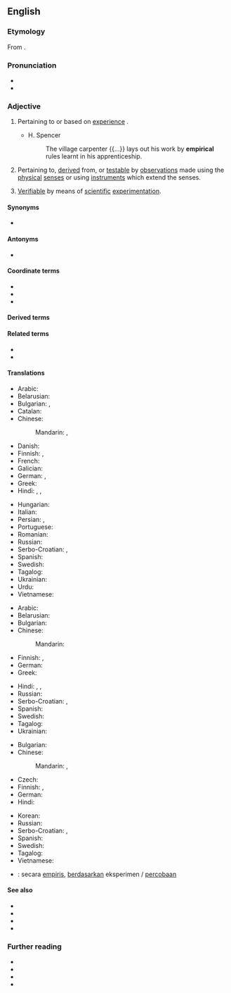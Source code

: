 ==English==

===Etymology===
{{root|en|ine-pro|*per-|id=risk}}
From {{suffix|en|empiric|al}}.

===Pronunciation===
* {{IPA|en|/ɪmˈpɪɹɪkəl/}}
* {{audio|en|en-us-empirical.ogg|Audio (US)}}

===Adjective===
{{en-adj}}

# Pertaining to or based on [[experience]] {{lb|en|often, in contrast with having a basis in [[theory|theoretical explanation]]}}.
#: {{ux|en|The lengths were calculated according to the '''empirical''' rules of the trade.}}
#: {{ux|en|For some presumptive diagnoses, '''empirical antibiotic therapy''' begins immediately, whereas specific antibiotic therapy must await the results of the culture and sensitivity test.}}
#: {{antonyms|en|theoretical}}
#* H. Spencer
#*: The village carpenter {{...}} lays out his work by '''empirical''' rules learnt in his apprenticeship.
# Pertaining to, [[derive]]d from, or [[testable]] by [[observation]]s made using the [[physical]] [[senses]] or using [[instrument]]s which extend the senses.
# {{lb|en|philosophy of science}} [[verifiable|Verifiable]] by means of [[scientific]] [[experimentation]].
#: {{ux|en|demonstrable with '''empirical''' evidence}}
#: {{antonyms|en|anecdotal|theoretical}}

====Synonyms====
* {{l|en|empiric}}

====Antonyms====
* {{l|en|nonempirical}}

====Coordinate terms====
* {{l|en|conceptual}}
* {{l|en|theoretical}}
* {{l|en|anecdotal}}

====Derived terms====
{{der3|en
|empirical formula
|empirically
|empirical data
|empirical ego
|nonempirical
|non-empirical ego
|empirical research
|semiempirical
|empirical rule
|antiempirical
|superempirical
|empiricalness
|unempirical
|psychoempirical
|equiempirical}}

====Related terms====
* {{l|en|empiricism}}
* {{l|en|empiricist}}

====Translations====
{{trans-top|pertaining to or based on experience}}
* Arabic: {{t|ar|تَجْرِيبِيّ}}
* Belarusian: {{t|be|эмпіры́чны}}
* Bulgarian: {{t+|bg|опитен|sc=Cyrl}}, {{t+|bg|емпиричен|sc=Cyrl}}
* Catalan: {{t|ca|empíric}}
* Chinese:
*: Mandarin: {{t+|cmn|經驗|sc=Hani}}, {{t+|cmn|经验|tr=jīngyàn|sc=Hani}}
* Danish: {{t|da|empirisk}}
* Finnish: {{t+|fi|kokemusperäinen}}, {{t+|fi|empiirinen}}
* French: {{t+|fr|empirique}}
* Galician: {{t|gl|empírico|m}}
* German: {{t+|de|empirisch}}, {{t+|de|erfahrungsgemäß}}
* Greek: {{t+|el|εμπειρικός|m|sc=Grek}}
* Hindi: {{t|hi|अनुभवजन्य}}, {{t|hi|तजरबी}}, {{t|hi|तजुर्बी}}
{{trans-mid}}
* Hungarian: {{t+|hu|tapasztalati}}
* Italian: {{t+|it|empirico}}
* Persian: {{t+|fa|تجربی|tr=taǰrobī}}, {{t|fa|آروینی|tr=ārvīnī}}
* Portuguese: {{t+|pt|empírico}}
* Romanian: {{t+|ro|empiric}}
* Russian: {{t+|ru|эмпири́ческий}}
* Serbo-Croatian: {{t+|sh|empìrījskī}}, {{t+|sh|iskùstven}}
* Spanish: {{t+|es|empírico}}
* Swedish: {{t+|sv|empirisk}}
* Tagalog: {{t|tl|masirin}}
* Ukrainian: {{t|uk|емпіри́чний}}
* Urdu: {{t|ur|تجربی|tr=tajrabi|sc=ur-Arab}}
* Vietnamese: {{t+|vi|kinh nghiệm }}
{{trans-bottom}}

{{trans-top|pertaining to, derived from, or testable by observations}}
* Arabic: {{t|ar|تَجْرِيبِيّ}}
* Belarusian: {{t|be|эмпіры́чны}}
* Bulgarian: {{t+|bg|емпиричен|sc=Cyrl}}
* Chinese:
*: Mandarin: {{t-needed|cmn}}
* Finnish: {{t+|fi|kokeellinen}}, {{t+|fi|empiirinen}}
* German: {{t+|de|empirisch}}
* Greek: {{t+|el|εμπειρικός|m|sc=Grek}}
{{trans-mid}}
* Hindi: {{t|hi|अनुभवजन्य}}, {{t|hi|तजरबी}}, {{t|hi|तजुर्बी}}
* Russian: {{t+|ru|эмпири́ческий}}
* Serbo-Croatian: {{t+|sh|empìrījskī}}, {{t+|sh|iskùstven}}
* Spanish: {{t+|es|empírico}}
* Swedish: {{t+|sv|empirisk}}
* Tagalog: {{t|tl|masirin}}
* Ukrainian: {{t|uk|емпіри́чний}}
{{trans-bottom}}

{{trans-top|verifiable by means of scientific experimentation}}
* Bulgarian: {{t+|bg|емпиричен|sc=Cyrl}}
* Chinese:
*: Mandarin: {{t+|cmn|實證}}, {{t+|cmn|实证|tr=shízhèng}}
* Czech: {{t+|cs|empirický|m}}
* Finnish: {{t+|fi|kokeellinen}}, {{t+|fi|empiirinen}}
* German: {{t+|de|empirisch}}
* Hindi: {{t|hi|अनुभवजन्य}}
{{trans-mid}}
* Korean: {{t|ko|실증적인}}
* Russian: {{t+|ru|эмпири́ческий}}
* Serbo-Croatian: {{t+|sh|empìrījskī}}, {{t+|sh|iskùstven}}
* Spanish: {{t+|es|empírico}}
* Swedish: {{t+|sv|empirisk}}
* Tagalog: {{t|tl|masirin}}
* Vietnamese: {{t|vi|thực chứng}}
{{trans-bottom}}

{{checktrans-top}}
* {{ttbc|id}}: secara [[empiris]], [[dasar|berdasarkan]] eksperimen / [[coba|percobaan]]
{{trans-mid}}
{{trans-bottom}}

====See also====
* {{l|en|empirical evidence}}
* {{l|en|anecdotal evidence}}
* {{l|en|trial and error}}
* {{l|en|empyrical}}

===Further reading===
* {{R:Webster 1913}}
* {{R:Century 1911}}
* {{R:OneLook}}
* {{R:Keywords|page=115}}